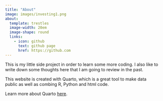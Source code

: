```yaml
---
title: "About"
image: images/investing1.png
about: 
  template: trestles
  image-width: 20em
  image-shape: round
  links: 
    - icon: github
      text: github page
      href: https://github.com
---
```


This is my little side project in order to learn some more coding. I also like to write down some thoughts here that I am going to review in the past. 

This website is created with Quarto, which is a great tool to make data public as well as combing R, Python and html code.


Learn more about Quarto [here](https://www.quarto.com).
